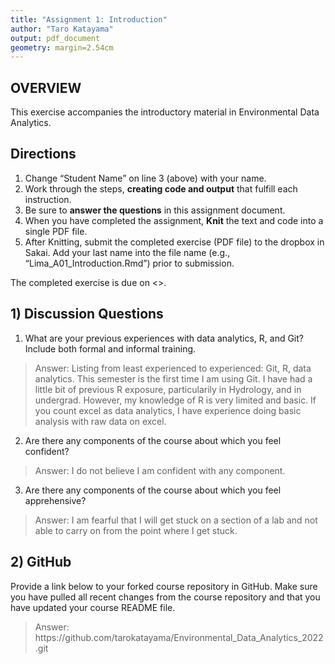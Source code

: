 ```yaml
---
title: "Assignment 1: Introduction"
author: "Taro Katayama"
output: pdf_document
geometry: margin=2.54cm
---
```


## OVERVIEW

This exercise accompanies the introductory material in Environmental Data Analytics. 

## Directions
1. Change "Student Name" on line 3 (above) with your name.
3. Work through the steps, **creating code and output** that fulfill each instruction.
4. Be sure to **answer the questions** in this assignment document.
6. When you have completed the assignment, **Knit** the text and code into a single PDF file.
8. After Knitting, submit the completed exercise (PDF file) to the dropbox in Sakai. Add your last name into the file name (e.g., "Lima_A01_Introduction.Rmd") prior to submission.

The completed exercise is due on <>.

## 1) Discussion Questions

1. What are your previous experiences with data analytics, R, and Git? Include both formal and informal training.

> Answer: Listing from least experienced to experienced: Git, R, data analytics. This semester is the first time I am using Git. I have had a little bit of previous R exposure, particularily in Hydrology, and in undergrad. However, my knowledge of R is very limited and basic. If you count excel as data analytics, I have experience doing basic analysis with raw data on excel.

2. Are there any components of the course about which you feel confident?

> Answer: I do not believe I am confident with any component.

3. Are there any components of the course about which you feel apprehensive?

> Answer: I am fearful that I will get stuck on a section of a lab and not able to carry on from the point where I get stuck.


## 2) GitHub

Provide a link below to your forked course repository in GitHub. Make sure you have pulled all recent changes from the course repository  and that you have updated your course README file. 

> Answer: https://github.com/tarokatayama/Environmental_Data_Analytics_2022.git

